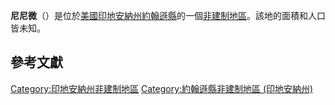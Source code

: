 {{noteTA
|G1=USState
|G2=地名
|G3=Unit
}}
{{Infobox settlement
|official_name            = 尼尼微
|native_name = Nineveh
|settlement_type          = [[非建制地區|非建制地區]]
|image_skyline            = Nineveh, Indiana.jpg
|imagesize                = 250px
|pushpin_map              = USA Indiana
|pushpin_label            = 尼尼微
|pushpin_label_position   = top
|pushpin_map_caption      = 尼尼微在印地安納州的位置
|subdivision_type         = [[世界政區索引|國家]]
|subdivision_type1        = [[美国州份|州份]]
|subdivision_type2        = [[印地安納州行政区划|縣]]
|subdivision_name         = [[美国|美国]]
|subdivision_name1        = [[印地安納州|印地安納州]]
|subdivision_name2        = [[約翰遜縣_(印地安納州)|約翰遜縣]]
|elevation_ft             = 771
|elevation_m              = 235
|area_total_km2           = 
|area_total_sq_mi         = 
|area_land_km2            = 
|area_land_sq_mi          = 
|area_water_km2           = 
|area_water_sq_mi         = 
|population_as_of         = 2010
|population_footnotes     = 
|population_total         = 
|population_metro         = 
|population_density_km2   = auto
|population_density_sq_mi = auto
|timezone                 = [[北美东部时区|北美东部时区]]
|utc_offset               = -5
|coordinates              = {{coord|39|21|44|N|86|05|05|W|display=inline,title}}
| coor_pinpoint           = 
| coordinates_footnotes   = 
|timezone_DST             = EDT
|utc_offset_DST           = -4
|postal_code_type         = [[美國郵區編號|郵區編號]]
|postal_code              = 16134
|area_code                = {{link-en|电话区号317|Area code 317|317}}
|blank_name = [[地名信息系统|GNIS ID]]
|blank_info = 440180<ref name="GNIS">{{cite gnis|440180|Nineveh}}</ref>
}}
'''尼尼微'''（{{lang-en|Nineveh}}）是位於[[美國|美國]][[印地安納州|印地安納州]][[約翰遜縣_(印地安納州)|約翰遜縣]]的一個[[非建制地區|非建制地區]]。該地的面積和人口皆未知。

== 參考文獻 ==
{{reflist}}

{{約翰遜縣 (印地安納州)}}

{{DEFAULTSORT:Nineveh}}
[[Category:印地安納州非建制地區|Category:印地安納州非建制地區]]
[[Category:約翰遜縣非建制地區_(印地安納州)|Category:約翰遜縣非建制地區 (印地安納州)]]

{{Indiana-geo-stub}}